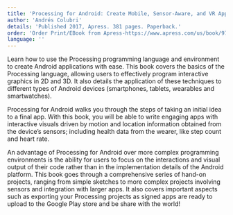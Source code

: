 ```yaml
---
title: 'Processing for Android: Create Mobile, Sensor-Aware, and VR Applications Using Processing'
author: 'Andrés Colubri'
details: 'Published 2017, Apress. 381 pages. Paperback.'
order: 'Order Print/EBook from Apress-https://www.apress.com/us/book/9781484227183,Order Print from Amazon-https://www.amazon.com/Processing-Android-Create-Sensor-Aware-Applications/dp/1484227182'
language: ''
---
```


Learn how to use the Processing programming language and environment to create Android applications with ease. This book covers the basics of the Processing language, allowing users to effectively program interactive graphics in 2D and 3D. It also details the application of these techniques to different types of Android devices (smartphones, tablets, wearables and smartwatches).

Processing for Android walks you through the steps of taking an initial idea to a final app. With this book, you will be able to write engaging apps with interactive visuals driven by motion and location information obtained from the device’s sensors; including health data from the wearer, like step count and heart rate.

An advantage of Processing for Android over more complex programming environments is the ability for users to focus on the interactions and visual output of their code rather than in the implementation details of the Android platform. This book goes through a comprehensive series of hand-on projects, ranging from simple sketches to more complex projects involving sensors and integration with larger apps. It also covers important aspects such as exporting your Processing projects as signed apps are ready to upload to the Google Play store and be share with the world!

